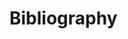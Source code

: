<!--
The bib chunk below must go last in this document according to how R Markdown renders.  More info is at http://rmarkdown.rstudio.com/authoring_bibliographies_and_citations.html
put bibliography in .bib files in the bib folder
-->

# Bibliography {-}

<!--
This manually sets the header for this unnumbered chapter.
-->
\markboth{Bibliography}{Bibliography}

<!--
To remove the indentation of the first entry.
-->
\noindent

<!--
To create a hanging indent and spacing between entries.  These three lines may need to be removed for styles that don't require the hanging indent.
-->

\setlength{\parindent}{-0.20in}
\setlength{\leftskip}{0.20in}
\setlength{\parskip}{8pt}

<!-- Uncomment this section to include additional references that were not explicitly cited in the document.

---
nocite: | 
  @angel2000, @angel2001, @angel2002a
...

-->